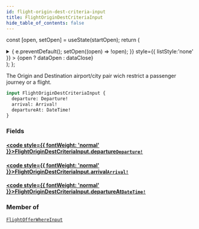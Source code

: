 ```yaml
---
id: flight-origin-dest-criteria-input
title: FlightOriginDestCriteriaInput
hide_table_of_contents: false
---
```






const [open, setOpen] = useState(startOpen);
return (
<details {...(open ? { open: true } : {})} className="details" style={{ border:'none', boxShadow:'none', background:'var(--ifm-background-color)' }}>
<summary
onClick={(e) => {
e.preventDefault();
setOpen((open) => !open);
}}
style={{ listStyle:'none' }} >
{open ? dataOpen : dataClose}
</summary>
{open && children}
</details>
);
};

The Origin and Destination airport/city pair wich restrict a passenger journey or a flight.

```graphql
input FlightOriginDestCriteriaInput {
  departure: Departure!
  arrival: Arrival!
  departureAt: DateTime!
}
```

### Fields

#### [<code style={{ fontWeight: 'normal' }}>FlightOriginDestCriteriaInput.<b>departure</b></code>](#)<Bullet />[`Departure!`](/api/scalars/departure) <Badge class="badge badge--secondary" text="non-null"/> <Badge class="badge badge--secondary" text="scalar"/>

>

#### [<code style={{ fontWeight: 'normal' }}>FlightOriginDestCriteriaInput.<b>arrival</b></code>](#)<Bullet />[`Arrival!`](/api/scalars/arrival) <Badge class="badge badge--secondary" text="non-null"/> <Badge class="badge badge--secondary" text="scalar"/>

>

#### [<code style={{ fontWeight: 'normal' }}>FlightOriginDestCriteriaInput.<b>departureAt</b></code>](#)<Bullet />[`DateTime!`](/api/scalars/date-time) <Badge class="badge badge--secondary" text="non-null"/> <Badge class="badge badge--secondary" text="scalar"/>

>

### Member of

[`FlightOfferWhereInput`](/api/inputs/flight-offer-where-input) <Badge class="badge badge--secondary" text="input"/>
